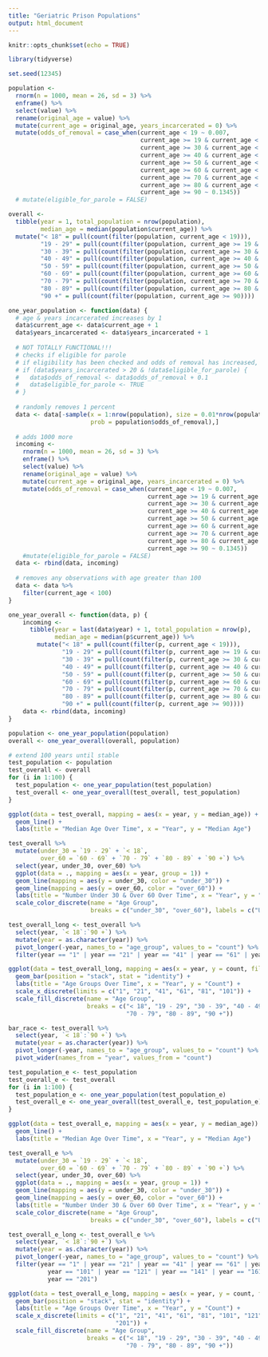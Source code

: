 ```yaml
---
title: "Geriatric Prison Populations"
output: html_document
---
```


```r
knitr::opts_chunk$set(echo = TRUE)
```

```r
library(tidyverse)
```

```r
set.seed(12345)
```

```r
population <- 
  rnorm(n = 1000, mean = 26, sd = 3) %>% 
  enframe() %>% 
  select(value) %>% 
  rename(original_age = value) %>% 
  mutate(current_age = original_age, years_incarcerated = 0) %>% 
  mutate(odds_of_removal = case_when(current_age < 19 ~ 0.007,
                                     current_age >= 19 & current_age < 30 ~ 0.0013,
                                     current_age >= 30 & current_age < 40 ~ 0.0019,
                                     current_age >= 40 & current_age < 50 ~ 0.0040,
                                     current_age >= 50 & current_age < 60 ~ 0.0088,
                                     current_age >= 60 & current_age < 70 ~ 0.0178,
                                     current_age >= 70 & current_age < 80 ~ 0.0439,
                                     current_age >= 80 & current_age < 90 ~ 0.1345,
                                     current_age >= 90 ~ 0.1345))
  # mutate(eligible_for_parole = FALSE)

overall <-
  tibble(year = 1, total_population = nrow(population), 
         median_age = median(population$current_age)) %>% 
  mutate("< 18" = pull(count(filter(population, current_age < 19))),
         "19 - 29" = pull(count(filter(population, current_age >= 19 & current_age < 30))),
         "30 - 39" = pull(count(filter(population, current_age >= 30 & current_age < 40))),
         "40 - 49" = pull(count(filter(population, current_age >= 40 & current_age < 50))),
         "50 - 59" = pull(count(filter(population, current_age >= 50 & current_age < 60))),
         "60 - 69" = pull(count(filter(population, current_age >= 60 & current_age < 70))),
         "70 - 79" = pull(count(filter(population, current_age >= 70 & current_age < 80))),
         "80 - 89" = pull(count(filter(population, current_age >= 80 & current_age < 90))),
         "90 +" = pull(count(filter(population, current_age >= 90))))
```

```r
one_year_population <- function(data) {
  # age & years incarcerated increases by 1
  data$current_age <- data$current_age + 1
  data$years_incarcerated <- data$years_incarcerated + 1
  
  # NOT TOTALLY FUNCTIONAL!!!
  # checks if eligible for parole
  # if eligibility has been checked and odds of removal has increased, does not increase again
  # if (data$years_incarcerated > 20 & !data$eligible_for_parole) {
  #   data$odds_of_removal <- data$odds_of_removal + 0.1
  #   data$eligible_for_parole <- TRUE
  # }
  
  # randomly removes 1 percent
  data <- data[-sample(x = 1:nrow(population), size = 0.01*nrow(population), 
                       prob = population$odds_of_removal),]
  
  # adds 1000 more
  incoming <- 
    rnorm(n = 1000, mean = 26, sd = 3) %>% 
    enframe() %>% 
    select(value) %>% 
    rename(original_age = value) %>% 
    mutate(current_age = original_age, years_incarcerated = 0) %>% 
    mutate(odds_of_removal = case_when(current_age < 19 ~ 0.007,
                                       current_age >= 19 & current_age < 30 ~ 0.0013,
                                       current_age >= 30 & current_age < 40 ~ 0.0019,
                                       current_age >= 40 & current_age < 50 ~ 0.0040,
                                       current_age >= 50 & current_age < 60 ~ 0.0088,
                                       current_age >= 60 & current_age < 70 ~ 0.0178,
                                       current_age >= 70 & current_age < 80 ~ 0.0439,
                                       current_age >= 80 & current_age < 90 ~ 0.1345,
                                       current_age >= 90 ~ 0.1345))
    #mutate(eligible_for_parole = FALSE)
  data <- rbind(data, incoming)
  
  # removes any observations with age greater than 100
  data <- data %>% 
    filter(current_age < 100)
}

one_year_overall <- function(data, p) {
    incoming <-
      tibble(year = last(data$year) + 1, total_population = nrow(p),
             median_age = median(p$current_age)) %>% 
        mutate("< 18" = pull(count(filter(p, current_age < 19))),
               "19 - 29" = pull(count(filter(p, current_age >= 19 & current_age < 30))),
               "30 - 39" = pull(count(filter(p, current_age >= 30 & current_age < 40))),
               "40 - 49" = pull(count(filter(p, current_age >= 40 & current_age < 50))),
               "50 - 59" = pull(count(filter(p, current_age >= 50 & current_age < 60))),
               "60 - 69" = pull(count(filter(p, current_age >= 60 & current_age < 70))),
               "70 - 79" = pull(count(filter(p, current_age >= 70 & current_age < 80))),
               "80 - 89" = pull(count(filter(p, current_age >= 80 & current_age < 90))),
               "90 +" = pull(count(filter(p, current_age >= 90))))
    data <- rbind(data, incoming)
}
```

```r
population <- one_year_population(population)
overall <- one_year_overall(overall, population)

# extend 100 years until stable
test_population <- population
test_overall <- overall
for (i in 1:100) {
  test_population <- one_year_population(test_population)
  test_overall <- one_year_overall(test_overall, test_population)
}
```

```r
ggplot(data = test_overall, mapping = aes(x = year, y = median_age)) +
  geom_line() +
  labs(title = "Median Age Over Time", x = "Year", y = "Median Age")

test_overall %>% 
  mutate(under_30 = `19 - 29` + `< 18`, 
         over_60 = `60 - 69` + `70 - 79` + `80 - 89` + `90 +`) %>% 
  select(year, under_30, over_60) %>% 
  ggplot(data = ., mapping = aes(x = year, group = 1)) +
  geom_line(mapping = aes(y = under_30, color = "under_30")) +
  geom_line(mapping = aes(y = over_60, color = "over_60")) +
  labs(title = "Number Under 30 & Over 60 Over Time", x = "Year", y = "Count") +
  scale_color_discrete(name = "Age Group",
                       breaks = c("under_30", "over_60"), labels = c("Under 30", "Over 60"))

test_overall_long <- test_overall %>% 
  select(year, `< 18`:`90 +`) %>% 
  mutate(year = as.character(year)) %>% 
  pivot_longer(-year, names_to = "age_group", values_to = "count") %>% 
  filter(year == "1" | year == "21" | year == "41" | year == "61" | year == "81" | year == "101")

ggplot(data = test_overall_long, mapping = aes(x = year, y = count, fill = age_group)) +
  geom_bar(position = "stack", stat = "identity") +
  labs(title = "Age Groups Over Time", x = "Year", y = "Count") +
  scale_x_discrete(limits = c("1", "21", "41", "61", "81", "101")) +
  scale_fill_discrete(name = "Age Group",
                      breaks = c("< 18", "19 - 29", "30 - 39", "40 - 49", "50 - 59", "60 - 69",
                                 "70 - 79", "80 - 89", "90 +"))
```

```r
bar_race <- test_overall %>% 
  select(year, `< 18`:`90 +`) %>% 
  mutate(year = as.character(year)) %>% 
  pivot_longer(-year, names_to = "age_group", values_to = "count") %>% 
  pivot_wider(names_from = "year", values_from = "count")
```

```r
test_population_e <- test_population
test_overall_e <- test_overall
for (i in 1:100) {
  test_population_e <- one_year_population(test_population_e)
  test_overall_e <- one_year_overall(test_overall_e, test_population_e)
}
```

```r
ggplot(data = test_overall_e, mapping = aes(x = year, y = median_age)) +
  geom_line() +
  labs(title = "Median Age Over Time", x = "Year", y = "Median Age")

test_overall_e %>% 
  mutate(under_30 = `19 - 29` + `< 18`, 
         over_60 = `60 - 69` + `70 - 79` + `80 - 89` + `90 +`) %>% 
  select(year, under_30, over_60) %>% 
  ggplot(data = ., mapping = aes(x = year, group = 1)) +
  geom_line(mapping = aes(y = under_30, color = "under_30")) +
  geom_line(mapping = aes(y = over_60, color = "over_60")) +
  labs(title = "Number Under 30 & Over 60 Over Time", x = "Year", y = "Count") +
  scale_color_discrete(name = "Age Group",
                       breaks = c("under_30", "over_60"), labels = c("Under 30", "Over 60"))

test_overall_e_long <- test_overall_e %>% 
  select(year, `< 18`:`90 +`) %>% 
  mutate(year = as.character(year)) %>% 
  pivot_longer(-year, names_to = "age_group", values_to = "count") %>% 
  filter(year == "1" | year == "21" | year == "41" | year == "61" | year == "81" | 
           year == "101" | year == "121" | year == "141" | year == "161" | year == "181" |
           year == "201")

ggplot(data = test_overall_e_long, mapping = aes(x = year, y = count, fill = age_group)) +
  geom_bar(position = "stack", stat = "identity") +
  labs(title = "Age Groups Over Time", x = "Year", y = "Count") +
  scale_x_discrete(limits = c("1", "21", "41", "61", "81", "101", "121", "141", "161", "181", 
                              "201")) +
  scale_fill_discrete(name = "Age Group",
                      breaks = c("< 18", "19 - 29", "30 - 39", "40 - 49", "50 - 59", "60 - 69",
                                 "70 - 79", "80 - 89", "90 +"))
```